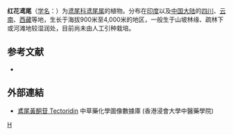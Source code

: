 {{Speciesbox 
| genus = Iris
| species = milesii
| status = NE
| status_system = IUCN3.1
| authority = Baker ex M. Foster
}}

'''红花鸢尾'''（[[学名|学名]]：{{lang|la|''Iris milesii''}}）为[[鸢尾科|鸢尾科]][[鸢尾属|鸢尾属]]的植物。分布在[[印度|印度]]以及[[中国大陆|中国大陆]]的[[四川|四川]]、[[云南|云南]]、[[西藏|西藏]]等地，生长于海拔900米至4,000米的地区，一般生于山坡林缘、疏林下或河滩地较湿润处，目前尚未由人工引种栽培。

== 参考文献 ==
<div class="references-small">
* {{cite web| url =http://www.bioinfo.cn/db05/KmzwSpecies.php?action=view&id=11409| title =红花鸢尾| work =《中国高等植物数据库全库》| publisher =中国科学院微生物研究所| author =昆明植物研究所| accessdate =2009-02-24| deadurl =yes| archiveurl =https://web.archive.org/web/20160305063519/http://www.bioinfo.cn/db05/KmzwSpecies.php?action=view&id=11409| archivedate =2016-03-05}}
</div>

==外部連結==
* [http://libproject.hkbu.edu.hk/was40/detail?channelid=22253&lang=cht&searchword=code=P00049 鳶尾黃酮苷 Tectoridin] {{Wayback|url=http://libproject.hkbu.edu.hk/was40/detail?channelid=22253&lang=cht&searchword=code=P00049 |date=20200929035256 }} 中草藥化學圖像數據庫 (香港浸會大學中醫藥學院) {{zh}}{{en}}
{{Taxonbar|from=Q1031573}}

[[Category:鸢尾属|H]]